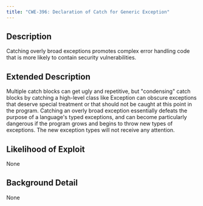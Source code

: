 ```yaml
---
title: "CWE-396: Declaration of Catch for Generic Exception"
---
```


## Description
Catching overly broad exceptions promotes complex error handling code that is more likely to contain security vulnerabilities.

## Extended Description
Multiple catch blocks can get ugly and repetitive, but "condensing" catch blocks by catching a high-level class like Exception can obscure exceptions that deserve special treatment or that should not be caught at this point in the program. Catching an overly broad exception essentially defeats the purpose of a language's typed exceptions, and can become particularly dangerous if the program grows and begins to throw new types of exceptions. The new exception types will not receive any attention.

## Likelihood of Exploit
None

## Background Detail
None
        
